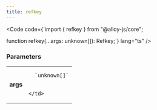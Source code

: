 ```yaml
---
title: refkey
---
```







<Code code={`import { refkey } from "@alloy-js/core";

function refkey(...args: unknown[]): Refkey;`} lang="ts" />

### Parameters

<table>
  <tr>
    <td style="text-align: right;font-weight: bold;">args</td>
    <td>
    
      `unknown[]`
      
      
    </td>
  </tr>
</table>

